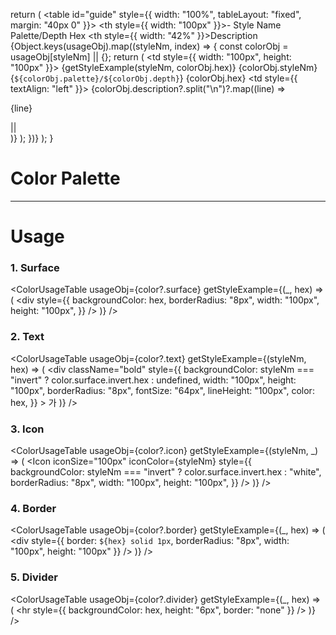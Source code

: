 
  return (
    <table id="guide" style={{ width: "100%", tableLayout: "fixed", margin: "40px 0" }}>
      <thead>
        <tr>
          <th style={{ width: "100px" }}>-</th>
          <th>Style Name</th>
          <th>Palette/Depth</th>
          <th>Hex</th>
          <th style={{ width: "42%" }}>Description</th>
        </tr>
      </thead>
      <tbody>
        {Object.keys(usageObj).map((styleNm, index) => {
          const colorObj = usageObj[styleNm] || {};
          return (
            <tr key={index}>
              <td style={{ width: "100px", height: "100px" }}>
                {getStyleExample(styleNm, colorObj.hex)}
              </td>
              <td className="bold">{colorObj.styleNm}</td>
              <td>{`${colorObj.palette}/${colorObj.depth}`}</td>
              <td>{colorObj.hex}</td>
              <td style={{ textAlign: "left" }}>
                {colorObj.description?.split("\n")?.map((line) => <p>{line}</p> || <br />)}
              </td>
            </tr>
          );
        })}
      </tbody>
    </table>
  );
}

<Meta title="Design System/Foundation/Color" />

# Color Palette

<ColorPalette>
  <ColorItem title="Gray" subtitle="palette.gray" colors={palette?.gray} />
  <ColorItem title="Navy" subtitle="palette.navy" colors={palette?.navy} />
  <ColorItem title="Red" subtitle="palette.red" colors={palette?.red} />
  <ColorItem title="Blue" subtitle="palette.blue" colors={palette?.blue} />
</ColorPalette>

<hr />

# Usage

### 1. Surface

<ColorUsageTable
  usageObj={color?.surface}
  getStyleExample={(_, hex) => (
    <div
      style={{
        backgroundColor: hex,
        borderRadius: "8px",
        width: "100px",
        height: "100px",
      }}
    />
  )}
/>

### 2. Text

<ColorUsageTable
  usageObj={color?.text}
  getStyleExample={(styleNm, hex) => (
    <div
      className="bold"
      style={{
        backgroundColor: styleNm === "invert" ? color.surface.invert.hex : undefined,
        width: "100px",
        height: "100px",
        borderRadius: "8px",
        fontSize: "64px",
        lineHeight: "100px",
        color: hex,
      }}
    >
      가
    </div>
  )}
/>

### 3. Icon

<ColorUsageTable
  usageObj={color?.icon}
  getStyleExample={(styleNm, _) => (
    <Icon
      iconSize="100px"
      iconColor={styleNm}
      style={{
        backgroundColor: styleNm === "invert" ? color.surface.invert.hex : "white",
        borderRadius: "8px",
        width: "100px",
        height: "100px",
      }}
    />
  )}
/>

### 4. Border

<ColorUsageTable
  usageObj={color?.border}
  getStyleExample={(_, hex) => (
    <div
      style={{ border: `${hex} solid 1px`, borderRadius: "8px", width: "100px", height: "100px" }}
    />
  )}
/>

### 5. Divider

<ColorUsageTable
  usageObj={color?.divider}
  getStyleExample={(_, hex) => (
    <hr style={{ backgroundColor: hex, height: "6px", border: "none" }} />
  )}
/>
